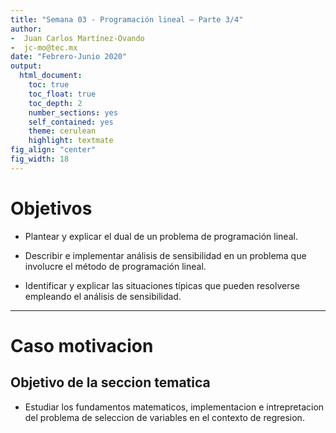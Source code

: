 ```yaml
---
title: "Semana 03 - Programación lineal – Parte 3/4"
author:
-  Juan Carlos Martínez-Ovando
-  jc-mo@tec.mx
date: "Febrero-Junio 2020"
output:
  html_document:
    toc: true
    toc_float: true
    toc_depth: 2
    number_sections: yes
    self_contained: yes
    theme: cerulean
    highlight: textmate
fig_align: "center"
fig_width: 18
---
```


# Objetivos  {.tabset .tabset-fade .tabset-pills}

* Plantear y explicar el dual de un problema de programación lineal.

* Describir e implementar análisis de sensibilidad en un problema que involucre el método de programación lineal.

* Identificar y explicar las situaciones típicas que pueden resolverse empleando el análisis de sensibilidad. 


---

# Caso motivacion 

## Objetivo de la seccion tematica

* Estudiar los fundamentos matematicos, implementacion e intrepretacion del problema de seleccion de variables en el contexto de regresion.

